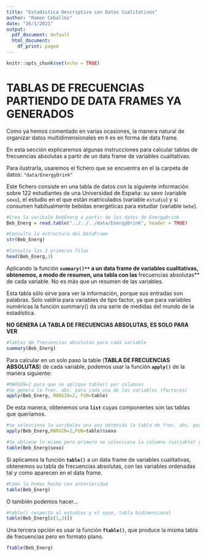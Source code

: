 ```yaml
---
title: "Estadística Descriptiva con Datos Cualitativos"
author: "Ramon Ceballos"
date: "26/1/2021"
output:
  pdf_document: default
  html_document:
    df_print: paged
---
```


```r
knitr::opts_chunk$set(echo = TRUE)
```

# TABLAS DE FRECUENCIAS PARTIENDO DE DATA FRAMES YA GENERADOS

Como ya hemos comentado en varias ocasiones, la manera natural de organizar datos multidimensionales en `R` es en forma de data frame. 

En esta sección explicaremos algunas instrucciones para calcular tablas de frecuencias absolutas a partir de un data frame de variables cualitativas. 

Para ilustrarla, usaremos el fichero que se encuentra en el la carpeta de datos: `"data/EnergyDrink"`

Este fichero consiste en una tabla de datos con la siguiente información sobre 122 estudiantes de una Universidad de España: su sexo (variable `sexo`), el estudio en el que están matriculados (variable `estudio`) y si consumen habitualmente bebidas energéticas para estudiar (variable `bebe`).

```r
#Creo la varibale BebEnerg a partir de los datos de EnergyDrink
Beb_Energ = read.table("../../../data/EnergyDrink", header = TRUE)

#Consulto la estructura del DataFrame
str(Beb_Energ)

#Consulto las 3 primeras filas
head(Beb_Energ,3)
```


Aplicando la función **`summary()**` a un data frame de variables cualitativas, obtenemos, a modo de resumen, una tabla con las **frecuencias absolutas** de cada variable. No es más que un resumen de las variables.

Esta tabla sólo sirve para ver la información, porque sus entradas son palabras. Solo valdría para variables de tipo factor, ya que para variables numéricas la función summary() da una serie de medidas del mundo de la estadística.

**NO GENERA LA TABLA DE FRECUENCIAS ABSOLUTAS, ES SOLO PARA VER**


```r
#Tablas de frecuencias absolutas para cada variable
summary(Beb_Energ)
```

Para calcular en un solo paso la table (**TABLA DE FRECUENCIAS ABSOLUTAS**) de cada variable, podemos usar la función **`apply()`** de la manera siguiente:

```r
#MARGIN=2 para que se aplique table() por columnas
#Se genera la frec. abs. para cada una de las variables (factores)
apply(Beb_Energ, MARGIN=2, FUN=table) 
```

De esta manera, obtenemos una **`list`** cuyas componentes son las tablas que queríamos.

```r
#se selecciona la varibales una vez obtenida la tabla de frec. abs. por variables
apply(Beb_Energ,MARGIN=2,FUN=table)$sexo

#Se obtiene lo mismo pero primero se selecciona la columna (variable) y luego se hace table()
table(Beb_Energ$sexo)
```

Si aplicamos la función **`table()`** a un data frame de variables cualitativas, obtenemos su tabla de frecuencias absolutas, con las variables ordenadas tal y como aparecen en el data frame.


```r
#Como lo hemos hecho con anterioridad
table(Beb_Energ)
```

O también podemos hacer...

```r
#table() respecto al estudios y el sexo, tabla bidimensional
table(Beb_Energ[c(1,3)])
```

Una tercera opción es usar la función **`ftable()`**, que produce la misma tabla de frecuencias pero en formato plano.

```r
ftable(Beb_Energ)
```


